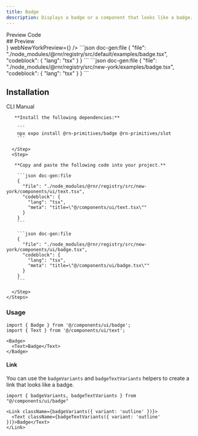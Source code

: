 ```yaml
---
title: Badge
description: Displays a badge or a component that looks like a badge.
---
```



<div className="h-5"/>

<SectionTabs defaultValue="preview">
  <SectionTabsList>
    <SectionTabsTrigger value="preview">Preview</SectionTabsTrigger>
    <SectionTabsTrigger value="code">Code</SectionTabsTrigger>
  </SectionTabsList>
  <SectionTabsContent value="preview">
    <div id="preview" className='*:hidden scroll-m-20' aria-hidden>
      ## Preview
    </div> 
    <PreviewCard 
      copyContent={badgePreview} 
      webPreview={<BadgePreview />}
      webNewYorkPreview={<BadgeNewYorkPreview />}
    />
  </SectionTabsContent>
  <SectionTabsContent value="code">
    <ShowIfStyle style="default">
    ```json doc-gen:file
    {
      "file": "./node_modules/@rnr/registry/src/default/examples/badge.tsx",
      "codeblock": {
        "lang": "tsx"
      }
    }
    ```
    </ShowIfStyle>
    <ShowIfStyle style="new-york">
    ```json doc-gen:file
    {
      "file": "./node_modules/@rnr/registry/src/new-york/examples/badge.tsx",
      "codeblock": {
        "lang": "tsx"
      }
    }
    ```
    </ShowIfStyle>
  </SectionTabsContent>
</SectionTabs>


## Installation

<SectionTabs defaultValue="cli">
  <SectionTabsList>
    <SectionTabsTrigger id="cli" value="cli">CLI</SectionTabsTrigger>
    <SectionTabsTrigger id="manual" value="manual">Manual</SectionTabsTrigger>
  </SectionTabsList>
  <SectionTabsContent value="cli">
     <CommandTabs args={["add", "badge"]}/>
  </SectionTabsContent>
  <SectionTabsContent value="manual">
    <Steps> 
      <Step>
 
       **Install the following dependencies:**

        ```
        npx expo install @rn-primitives/badge @rn-primitives/slot
        ```

      </Step>
      <Step>
 
       **Copy and paste the following code into your project.**

        ```json doc-gen:file
        {
          "file": "./node_modules/@rnr/registry/src/new-york/components/ui/text.tsx",
          "codeblock": {
            "lang": "tsx",
            "meta": "title=\"@/components/ui/text.tsx\""
          }
        }
        ```

        ```json doc-gen:file
        {
          "file": "./node_modules/@rnr/registry/src/new-york/components/ui/badge.tsx",
          "codeblock": {
            "lang": "tsx",
            "meta": "title=\"@/components/ui/badge.tsx\""
          }
        }
        ```
 
      </Step>
    </Steps>

  </SectionTabsContent>
</SectionTabs>

### Usage

```tsx
import { Badge } from '@/components/ui/badge';
import { Text } from '@/components/ui/text';

```

```tsx
<Badge>
  <Text>Badge</Text>
</Badge>
```

#### Link

You can use the `badgeVariants` and `badgeTextVariants` helpers to create a link that looks like a badge.

```tsx
import { badgeVariants, badgeTextVariants } from "@/components/ui/badge"
```

```tsx
<Link className={badgeVariants({ variant: 'outline' })}>
  <Text className={badgeTextVariants({ variant: 'outline' })}>Badge</Text>
</Link>
```